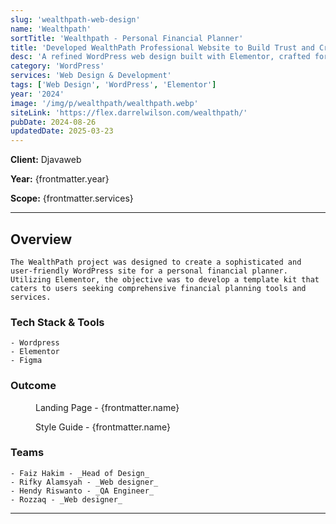 ```yaml
---
slug: 'wealthpath-web-design'
name: 'Wealthpath'
sortTitle: 'Wealthpath - Personal Financial Planner'
title: 'Developed WealthPath Professional Website to Build Trust and Credibility in Financial Planning'
desc: 'A refined WordPress web design built with Elementor, crafted for a personal financial planner template kit to enhance financial service experiences.'
category: 'WordPress'
services: 'Web Design & Development'
tags: ['Web Design', 'WordPress', 'Elementor']
year: '2024'
image: '/img/p/wealthpath/wealthpath.webp'
siteLink: 'https://flex.darrelwilson.com/wealthpath/'
pubDate: 2024-08-26
updatedDate: 2025-03-23
---
```



**Client:** Djavaweb

**Year:** {frontmatter.year}

**Scope:** {frontmatter.services}

---

## Overview

    The WealthPath project was designed to create a sophisticated and user-friendly WordPress site for a personal financial planner. Utilizing Elementor, the objective was to develop a template kit that caters to users seeking comprehensive financial planning tools and services.


### Tech Stack & Tools

    - Wordpress
    - Elementor
    - Figma

### Outcome

<figure>
  <Picture
    src={landingPage}
    alt='high fidelity design'
    formats={['avif', 'webp']}
  />
  <figcaption class='text-center'>
    Landing Page - {frontmatter.name}
  </figcaption>
</figure>

<figure>
  <Picture
    src={styleGuide}
    alt='high fidelity design'
    formats={['avif', 'webp']}
  />
  <figcaption class='text-center'>
    Style Guide - {frontmatter.name}
  </figcaption>
</figure>

### Teams

    - Faiz Hakim - _Head of Design_
    - Rifky Alamsyah - _Web designer_
    - Hendy Riswanto - _QA Engineer_
    - Rozzaq - _Web designer_

---